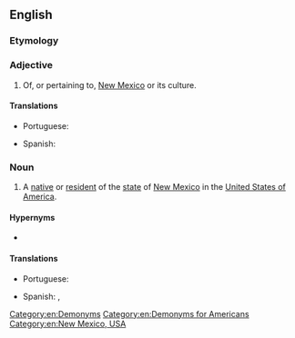==English==

===Etymology===
{{suffix|New Mexico|an|lang=en}}

===Adjective===
{{en-adj|-|head=New Mexican}}

# Of, or pertaining to, [[New Mexico]] or its culture.

====Translations====
{{trans-top|of, from or relating to New Mexico}}
* Portuguese: {{t|pt|neomexicano}}
{{trans-mid}}
* Spanish: {{t+|es|neomexicano}}
{{trans-bottom}}

===Noun===
{{en-noun|head=[[new|New]] [[Mexican]]}}

# A [[native]] or [[resident]] of the [[state]] of [[New Mexico]] in the [[United States of America]].

====Hypernyms====
* {{l|en|American}}

====Translations====
{{trans-top|an inhabitant or a resident of the state of New Mexico}}
* Portuguese: {{t|pt|neomexicano|m}}
{{trans-mid}}
* Spanish: {{t+|es|neomexicano|m}}, {{t|es|neomexicana|f}}
{{trans-bottom}}

[[Category:en:Demonyms]]
[[Category:en:Demonyms for Americans]]
[[Category:en:New Mexico, USA]]